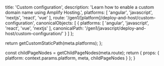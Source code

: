 
  title: 'Custom configuration',
  description: 'Learn how to enable a custom domain name using Amplify Hosting.',
  platforms: [
    'angular',
    'javascript',
    'nextjs',
    'react',
    'vue'
  ],
  route: '/gen1/[platform]/deploy-and-host/custom-configuration',
  canonicalObjects: [
    {
      platforms: [
        'angular',
        'javascript',
        'react',
        'vue',
        'nextjs'
      ],
      canonicalPath: '/gen1/javascript/deploy-and-host/custom-configuration/'
    }
  ]
};

  return getCustomStaticPath(meta.platforms);
};

  const childPageNodes = getChildPageNodes(meta.route);
  return {
    props: {
      platform: context.params.platform,
      meta,
      childPageNodes
    }
  };
}

<Overview childPageNodes={props.childPageNodes} />

